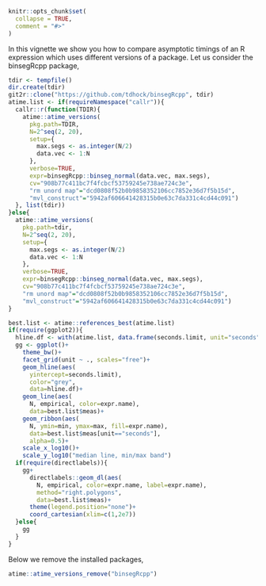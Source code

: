 <!--
%\VignetteEngine{knitr::knitr}
%\VignetteIndexEntry{Comparing git versions}
-->

```r
knitr::opts_chunk$set(
  collapse = TRUE,
  comment = "#>"
)
```

In this vignette we show you how to compare asymptotic timings of an R
expression which uses different versions of a package. Let us consider
the binsegRcpp package,

```r
tdir <- tempfile()
dir.create(tdir)
git2r::clone("https://github.com/tdhock/binsegRcpp", tdir)
atime.list <- if(requireNamespace("callr")){
  callr::r(function(TDIR){
    atime::atime_versions(
      pkg.path=TDIR,
      N=2^seq(2, 20),
      setup={
        max.segs <- as.integer(N/2)
        data.vec <- 1:N
      },
      verbose=TRUE,
      expr=binsegRcpp::binseg_normal(data.vec, max.segs),
      cv="908b77c411bc7f4fcbcf53759245e738ae724c3e",
      "rm unord map"="dcd0808f52b0b9858352106cc7852e36d7f5b15d",
      "mvl_construct"="5942af606641428315b0e63c7da331c4cd44c091")
  }, list(tdir))
}else{
  atime::atime_versions(
    pkg.path=tdir,
    N=2^seq(2, 20),
    setup={
      max.segs <- as.integer(N/2)
      data.vec <- 1:N
    },
    verbose=TRUE,
    expr=binsegRcpp::binseg_normal(data.vec, max.segs),
    cv="908b77c411bc7f4fcbcf53759245e738ae724c3e",
    "rm unord map"="dcd0808f52b0b9858352106cc7852e36d7f5b15d",
    "mvl_construct"="5942af606641428315b0e63c7da331c4cd44c091")
}

best.list <- atime::references_best(atime.list)
if(require(ggplot2)){
  hline.df <- with(atime.list, data.frame(seconds.limit, unit="seconds"))
  gg <- ggplot()+
    theme_bw()+
    facet_grid(unit ~ ., scales="free")+
    geom_hline(aes(
      yintercept=seconds.limit),
      color="grey",
      data=hline.df)+
    geom_line(aes(
      N, empirical, color=expr.name),
      data=best.list$meas)+
    geom_ribbon(aes(
      N, ymin=min, ymax=max, fill=expr.name),
      data=best.list$meas[unit=="seconds"],
      alpha=0.5)+
    scale_x_log10()+
    scale_y_log10("median line, min/max band")
  if(require(directlabels)){
    gg+
      directlabels::geom_dl(aes(
        N, empirical, color=expr.name, label=expr.name),
        method="right.polygons",
        data=best.list$meas)+
      theme(legend.position="none")+
      coord_cartesian(xlim=c(1,2e7))
  }else{
    gg
  }
}
```

Below we remove the installed packages,

```r
atime::atime_versions_remove("binsegRcpp")
```
